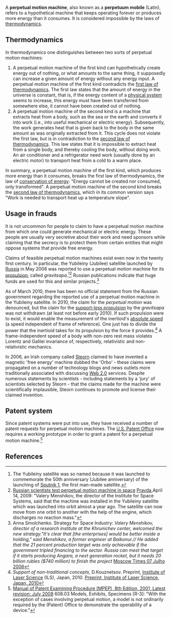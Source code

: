 {{subpages}}
A '''perpetual motion machine''', also known as a '''perpetuum mobile''' (Latin), refers to a hypothetical machine that keeps operating forever or produces more energy than it consumes. It is considered impossible by the laws of [[thermodynamics]].

== Thermodynamics ==
In thermodynamics one distinguishes between two sorts of perpetual motion machines:

# A perpetual motion machine of the first kind can hypothetically create energy out of nothing, or what amounts to the same thing, it supposedly can increase a given amount of energy without any energy input. A perpetual motion machine of the first kind contradicts the [[first law of thermodynamics]]. The first law states that the amount of energy in the universe is constant, that is, if the energy content of a [[physical system]] seems to increase, this energy must have been transferred from somewhere else, it cannot have been created out of nothing.
# A perpetual motion machine of the second kind is a machine that extracts heat from a body, such as the sea or the earth and converts it into work (i.e., into useful mechanical or electric energy). Subsequently, the work generates heat that is given back to the body in the same amount as was originally extracted from it. This cycle does not violate the first law, but is in contradiction to the [[second law of thermodynamics]]. This law states that it is impossible to extract heat from a single body, and thereby cooling the body, without doing work. An air conditioner and a refrigerator need work (usually done by an electric motor) to transport heat from a cold to a warm place.  
 
In summary, a perpetual motion machine  of the first kind, which produces more energy than it consumes, breaks the first law of thermodynamics,  the law of [[conservation of energy]]: "Energy cannot be created nor consumed, only transformed". A perpetual motion machine of the second kind breaks the [[second law of thermodynamics]], which in its common version says "Work is needed to transport heat up a temperature slope".

== Usage in frauds ==
It is not uncommon for people to claim to have a perpetual motion machine from which one could generate mechanical or electric energy. These people are usually very secretive about their work and need sponsors while claiming that the secrecy is to protect them from certain entities that might oppose systems that provide free energy.

Claims of feasible perpetual motion machines exist even now in the twenty first century. In particular, the Yubileiny (Jubilee) satellite launched by  [[Russia]] in May 2008 was reported to use a perpetual motion machine for its [[propulsion]],  called ''gravitsapa''.<ref>The Yubileiny satellite was so named because it was launched to commemorate the 50th anniversary (Jubilee anniversary) of the launching of [[Sputnik 1]], the first man-made satellite.</ref><ref>[http://english.pravda.ru/science/tech/14-04-2009/107399-Russian_scientists-0 Russian scientists test perpetual motion machine in space] [[Pravda]],April 14, 2009: "Valery Menshikov, the director of the Institute for Space Systems, said that the machine was installed in the  Yubileiny satellite which was launched into orbit almost a year ago. The satellite can now move from one orbit to another with the help of the engine, which discharges no reaction mass."</ref> Russian publications indicate that huge funds are used for this and similar  projects.<ref name="smalchenko">
Anna Smolchenko. Strategy for Space Industry:<i>
Valery Menshikov, director of a research institute at the Khrunichev center, welcomed the new strategy."It's clear that [the enterprises] would be better inside a holding," said Menshikov, a former engineer at Baikonur.// He added that the 21 percent production target was only achievable if the government tripled financing to the sector. Russia can meet that target if it starts producing Angara, a next generation rocket, but it needs 20 billion rubles ($740 million) to finish the project</i>
[http://www.defesanet.com.br/space/russia_share.htm Moscow Times 07 Julho 2006]
</ref>

As of March 2010, there has been no official statement from the Russian government regarding the reported use of a perpetual motion machine in the Yubileiny satellite. In 2010, the claim for the ''perpetual motion'' was denounced, but the claim for the [[support-less propulsion]] by the ''gravitsapa'' was not withdrawn (at least not before early  2010).  If such propulsion were to exist, it would enable the measurement of the inertioid's [[absolute speed]] (a speed independent of frame of reference). One just has to divide the power that the inertioid takes for its propulsion by the force it provides.<ref name="kouz">''Support of non-traditional concepts'', D.Kouznetsov. Preprint, [[Institute of Laser Science]] (ILS), Japan, 2010. [http://www.ils.uec.ac.jp/~dima/PAPERS/2010support.pdf Preprint, Institute of Laser Science, Japan, 2010]</ref> A frame-independent speed of a body with non-zero rest mass violates Lorentz and Galilei invariance of, respectively, relativistic and non-relativistic mechanics. 

In 2006, an Irish company called [[Steorn]] claimed to have invented a magnetic 'free energy' machine dubbed the 'Orbo' - these claims were propagated on a number of technology blogs and news outlets more traditionally associated with discussing [[Web 2.0]] services. Despite numerous statements by scientists - including statements by a 'jury' of scientists selected by Steorn - that the claims made for the machine were scientifically implausible, Steorn continues to promote and license their claimed invention.

== Patent system ==
Since patent systems were put into use, they have received a number of patent requests for perpetual motion machines. The [[U.S. Patent Office]] now requires a working prototype in order to grant a patent for a perpetual motion machine.<ref>[http://www.uspto.gov/web/offices/pac/mpep/documents/0600_608_03.htm Manual of Patent Examining Procedure (MPEP), 8th Edition, 2001, Latest revision: July 2008] 608.03 Models, Exhibits, Specimens [R-3]: "With the exception of cases involving perpetual motion, a model is not ordinarily required by the (Patent) Office to demonstrate the operability of a device."</ref>

== References ==
{{reflist}}